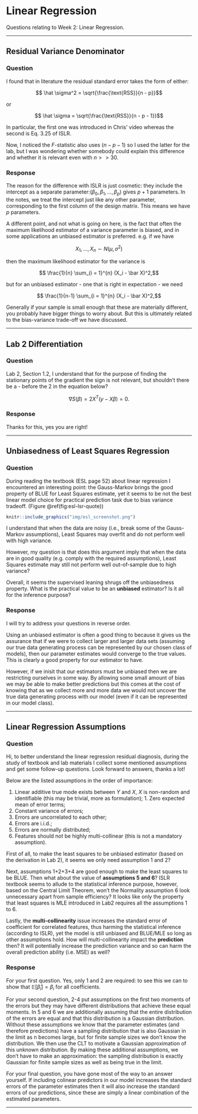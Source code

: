 # Linear Regression 

Questions relating to Week 2: Linear Regression.

--------------------------------------------------------------------------

## Residual Variance Denominator 


### Question 

I found that in literature the residual standard error takes the form of either:

$$ \hat \sigma^2 = \sqrt{\frac{\text{RSS}}{n - p}}$$ 

or 

$$ \hat \sigma = \sqrt{\frac{\text{RSS}}{n - p - 1}}$$

In particular, the first one was introduced in Chris' video whereas the second is Eq. 3.25 of ISLR.

Now, I noticed the $F$-statistic also uses $(n-p-1)$ so I used the latter for the lab, but I was wondering whether somebody could explain this difference and whether it is relevant even with $n>>30$.


### Response

The reason for the difference with ISLR is just cosmetic: they include the intercept as a separate parameter:$(\beta_0, \beta_1, \ldots, \beta_p)$  gives $p+1$ parameters. In the notes, we treat the intercept just like any other parameter, corresponding to the first column of the design matrix. This means we have $p$ parameters. 

A different point, and not what is going on here, is the fact that often the maximum likelihood estimator of a variance parameter is biased, and in some applications an unbiased estimator is preferred. e.g. if we have 

$$ X_1,\ldots, X_n \sim N(\mu, \sigma^2)$$

then the maximum likelihood estimator for the variance is 

$$ \frac{1}{n} \sum_{i = 1}^{n} (X_i - \bar X)^2,$$

but for an unbiased estimator - one that is right in expectation - we need 

$$ \frac{1}{n-1} \sum_{i = 1}^{n} (X_i - \bar X)^2,$$


Generally if your sample is small enough that these are materially different, you probably have bigger things to worry about. But this is ultimately related to the bias-variance trade-off we have discussed. 

--------------------------------------------------------------------------

## Lab 2 Differentiation

### Question 

Lab 2, Section 1.2, I understand that for the purpose of finding the stationary points of the gradient the sign is not relevant, but shouldn't there be a - before the 2  in the equation below? 

$$ \nabla S(\beta) = 2 X^T(y - X\beta) = 0.$$


### Response

Thanks for this, yes you are right! 

--------------------------------------------------------------------------

## Unbiasedness of Least Squares Regression

### Question 

During reading the textbook (ESL page 52) about linear regression I encountered an interesting point: the Gauss-Markov brings the good property of BLUE for Least Squares estimate, yet it seems to be not the best linear model choice for practical prediction task due to bias variance tradeoff. (Figure \@ref(fig:esl-lsr-quote)) 

```r
knitr::include_graphics("img/esl_screenshot.png")
```

I understand that when the data are noisy (i.e., break some of the Gauss-Markov assumptions), Least Squares may overfit and do not perform well with high variance. 

However, my question is that does this argument imply that when the data are in good quality (e.g. comply with the required assumptions), Least Squares estimate may still not perform well out-of-sample due to high variance? 

Overall, it seems the supervised leaning shrugs off the unbiasedness property. What is the practical value to be an **unbiased** estimator? Is it all for the inference purpose?


### Response

I will try to address your questions in reverse order. 

Using an unbiased estimator is often a good thing to because it gives us the assurance that if we were to collect larger and larger data sets (assuming our true data generating process can be represented by our chosen class of models), then our parameter estimates would converge to the true values. This is clearly a good property for our estimator to have.

However, if we inisit that our estimators must be unbiased then we are restricting ourselves in some way. By allowing some small amount of bias we may be able to make better predictions but this comes at the cost of knowing that as we collect more and more data we would not uncover the true data generating process with our model (even if it can be represented in our model class).

-------------------------------------------------------------------------

## Linear Regression Assumptions 


### Question 

Hi, to better understand the linear regression residual diagnosis, during the study of textbook and lab materials I collect some mentioned assumptions and get some follow-up questions. Look forward to answers, thanks a lot!

Below are the listed assumptions in the order of importance: 

1. Linear additive true mode exists between $Y$ and $X$, $X$ is non-random and identifiable (this may be trivial, more as formulation); 1. Zero expected mean of error terms; 
1. Constant variance of errors;  
1. Errors are uncorrelated to each other;
1. Errors are i.i.d.; 
1. Errors are normally distributed; 
1. Features should not be highly multi-collinear (this is not a mandatory assumption).    

First of all, to make the least squares to be unbiased estimator (based on the derivation in Lab 2), it seems we only need assumption 1 and 2? 

Next, assumptions 1+2+3+4 are good enough to make the least squares to be BLUE. Then what about the value of **assumptions 5 and 6**? ISLR textbook seems to allude to the statistical inference purpose, however, based on the Central Limit Theorem, won't the Normality assumption 6 look unnecessary apart from sample efficiency? It looks like only the property that least squares is MLE introduced in Lab2 requires all the assumptions 1 to 6.

Lastly, the **multi-collinearity** issue increases the standard error of coefficient for correlated features, thus harming the statistical inference (according to ISLR), yet the model is still unbiased and BLUE/MLE so long as other assumptions hold. How will multi-collinearity impact the **prediction** then? It will potentially increase the prediction variance and so can harm the overall prediction ability (i.e. MSE) as well?


### Response 

For your first question. Yes, only 1 and 2 are required: to see this we can to show that $\mathbb{E}[\hat \beta_i] = \beta_i$ for all coefficients. 

For your second question, 2-4 put assumptions on the first two moments of the errors but they may have different distributions that achieve these equal moments. In 5 and 6 we are additionally assuming that the entire distribution of the errors are equal and that this distribution is a Gaussian distribution. Without these assumptions we know that the parameter estimates (and therefore predictions) have a sampling distribution that is also Gaussian in the limit as n becomes large, but for finite sample sizes we don't know the distribution. We then use the CLT to motivate a Gaussian approximation of this unknown distribution. By making these additional assumptions, we don't have to make an approximation: the sampling distribution is exactly Gaussian  for finite sample sizes as well as being true in the limit.

For your final question, you have gone most of the way to an answer yourself. If including colinear predictors in our model increases the standard errors of the parameter estimates then it will also increase the standard errors of our predictions, since these are simply a linear combination of the estimated parameters. 

--------------------------------------------------------------------------------


<!-- There are two steps to cross-reference any heading:

1. Label the heading: `# Hello world {#nice-label}`. 
    - Leave the label off if you like the automated heading generated based on your heading title: for example, `# Hello world` = `# Hello world {#hello-world}`.
    - To label an un-numbered heading, use: `# Hello world {-#nice-label}` or `{# Hello world .unnumbered}`.

1. Next, reference the labeled heading anywhere in the text using `\@ref(nice-label)`; for example, please see Chapter \@ref(cross). 
    - If you prefer text as the link instead of a numbered reference use: [any text you want can go here](#cross).

## Captioned figures and tables

Figures and tables *with captions* can also be cross-referenced from elsewhere in your book using `\@ref(fig:chunk-label)` and `\@ref(tag:chunk-label)`, respectively.

See Figure \@ref(fig:nice-fig).

```r
par(mar = c(4, 4, .1, .1))
plot(pressure, type = 'b', pch = 19)
```

Don't miss Table \@ref(tab:nice-tab).

```r
knitr::kable(
  head(pressure, 10), caption = 'Here is a nice table!',
  booktabs = TRUE
)
```
--> 

